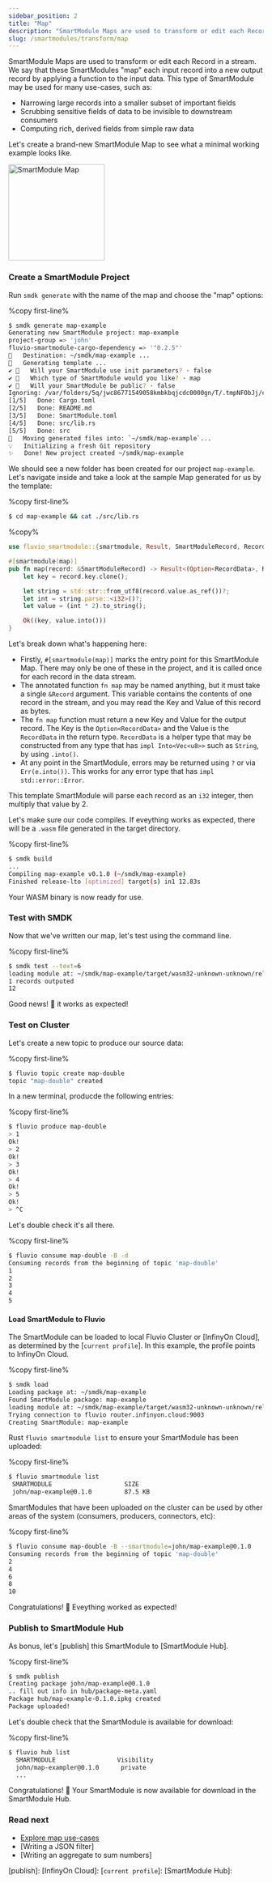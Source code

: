 ```yaml
---
sidebar_position: 2
title: "Map"
description: "SmartModule Maps are used to transform or edit each Record in a stream"
slug: /smartmodules/transform/map
---
```


SmartModule Maps are used to transform or edit each Record in a stream. We say that these SmartModules "map" each input record into a new output record by applying a function to the input data. This type of SmartModule may be used for many use-cases, such as:

- Narrowing large records into a smaller subset of important fields
- Scrubbing sensitive fields of data to be invisible to downstream consumers
- Computing rich, derived fields from simple raw data

Let's create a brand-new SmartModule Map to see what a minimal working
example looks like.

<img src="/img/docs/references/smartmodules/smartmodule-map.svg" alt="SmartModule Map" justify="center" height="190" />


### Create a SmartModule Project

Run `smdk generate` with the name of the map and choose the "map" options:

%copy first-line%
```bash
$ smdk generate map-example
Generating new SmartModule project: map-example
project-group => 'john'
fluvio-smartmodule-cargo-dependency => '"0.2.5"'
🔧   Destination: ~/smdk/map-example ...
🔧   Generating template ...
✔ 🤷   Will your SmartModule use init parameters? · false
✔ 🤷   Which type of SmartModule would you like? · map
✔ 🤷   Will your SmartModule be public? · false
Ignoring: /var/folders/5q/jwc86771549058kmbkbqjcdc0000gn/T/.tmpNFObJj/cargo-generate.toml
[1/5]   Done: Cargo.toml
[2/5]   Done: README.md
[3/5]   Done: SmartModule.toml
[4/5]   Done: src/lib.rs
[5/5]   Done: src
🔧   Moving generated files into: `~/smdk/map-example`...
💡   Initializing a fresh Git repository
✨   Done! New project created ~/smdk/map-example
```

We should see a new folder has been created for our project `map-example`. Let's navigate inside and take a look at the sample Map generated for us by the template:

%copy first-line%
```bash
$ cd map-example && cat ./src/lib.rs
```

%copy%
```rust
use fluvio_smartmodule::{smartmodule, Result, SmartModuleRecord, RecordData};

#[smartmodule(map)]
pub fn map(record: &SmartModuleRecord) -> Result<(Option<RecordData>, RecordData)> {
    let key = record.key.clone();

    let string = std::str::from_utf8(record.value.as_ref())?;
    let int = string.parse::<i32>()?;
    let value = (int * 2).to_string();

    Ok((key, value.into()))
}
```

Let's break down what's happening here:

- Firstly, `#[smartmodule(map)]` marks the entry point for this SmartModule Map.
  There may only be one of these in the project, and it is called once for each
  record in the data stream.
- The annotated function `fn map` may be named anything, but it must take a
  single `&Record` argument. This variable contains the contents of one record
  in the stream, and you may read the Key and Value of this record as bytes.
- The `fn map` function must return a new Key and Value for the output record.
  The Key is the `Option<RecordData>` and the Value is the `RecordData` in the
  return type. `RecordData` is a helper type that may be constructed from any
  type that has `impl Into<Vec<u8>>` such as `String`, by using `.into()`.
- At any point in the SmartModule, errors may be returned using `?` or via
  `Err(e.into())`. This works for any error type that has `impl std::error::Error`.

This template SmartModule will parse each record as an `i32` integer, then multiply that value by 2.

Let's make sure our code compiles. If eveything works as expected, there will be a `.wasm` file generated in the target directory.

%copy first-line%
```bash
$ smdk build
...
Compiling map-example v0.1.0 (~/smdk/map-example)
Finished release-lto [optimized] target(s) in1 12.83s
```

Your WASM binary is now ready for use.

### Test with SMDK

Now that we've written our map, let's test using the command line.

%copy first-line%
```bash
$ smdk test --text=6
loading module at: ~/smdk/map-example/target/wasm32-unknown-unknown/release-lto/map_example.wasm
1 records outputed
12
```

Good news! :tada: it works as expected!


### Test on Cluster

Let's create a new topic to produce our source data:

%copy first-line%
```bash
$ fluvio topic create map-double
topic "map-double" created
```

In a new terminal, producde the following entries:

%copy first-line%
```bash
$ fluvio produce map-double
> 1
Ok!
> 2
Ok!
> 3
Ok!
> 4
Ok!
> 5
Ok!
> ^C
```

Let's double check it's all there.

%copy first-line%
```bash
$ fluvio consume map-double -B -d
Consuming records from the beginning of topic 'map-double'
1
2
3
4
5
```

#### Load SmartModule to Fluvio

The SmartModule can be loaded to local Fluvio Cluster or [InfinyOn Cloud], as determined by the [`current profile`]. In this example, the profile points to InfinyOn Cloud.

%copy first-line%
```bash
$ smdk load
Loading package at: ~/smdk/map-example
Found SmartModule package: map-example
loading module at: ~/smdk/map-example/target/wasm32-unknown-unknown/release-lto/map_example.wasm
Trying connection to fluvio router.infinyon.cloud:9003
Creating SmartModule: map-example
```

Rust `fluvio smartmodule list` to ensure your SmartModule has been uploaded:

%copy first-line%
```bash
$ fluvio smartmodule list
 SMARTMODULE                    SIZE
 john/map-example@0.1.0         87.5 KB
```

SmartModules that have been uploaded on the cluster can be used by other areas of the system (consumers, producers, connectors, etc):

%copy first-line%
```bash
$ fluvio consume map-double -B --smartmodule=john/map-example@0.1.0
Consuming records from the beginning of topic 'map-double'
2
4
6
8
10
```

Congratulations! :tada: Eveything worked as expected!


### Publish to SmartModule Hub

As bonus, let's [publish] this SmartModule to [SmartModule Hub].

%copy first-line%
```bash
$ smdk publish
Creating package john/map-example@0.1.0
.. fill out info in hub/package-meta.yaml
Package hub/map-example-0.1.0.ipkg created
Package uploaded!
```

Let's double check that the SmartModule is available for download:

%copy first-line%
```bash
$ fluvio hub list
  SMARTMODULE                 Visibility
  john/map-exampler@0.1.0      private
  ...
```

Congratulations! :tada: Your SmartModule is now available for download in the SmartModule Hub.


### Read next

- [Explore map use-cases](https://www.infinyon.com/blog/2021/08/smartstream-map-use-cases/)
- [Writing a JSON filter]
- [Writing an aggregate to sum numbers]


[publish]:
[InfinyOn Cloud]:
[`current profile`]:
[SmartModule Hub]:

